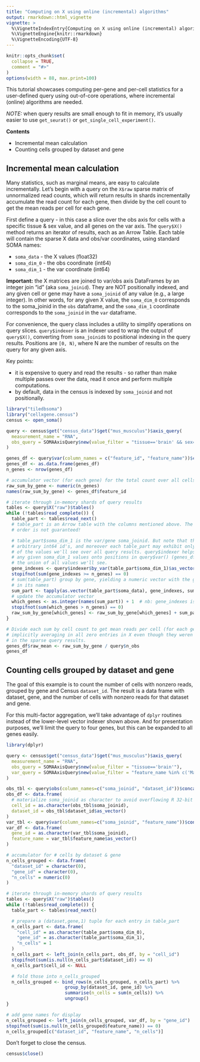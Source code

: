 ```yaml
---
title: "Computing on X using online (incremental) algorithms"
output: rmarkdown::html_vignette
vignette: >
  %\VignetteIndexEntry{Computing on X using online (incremental) algorithms}
  %\VignetteEngine{knitr::rmarkdown}
  %\VignetteEncoding{UTF-8}
---
```


```r
knitr::opts_chunk$set(
  collapse = TRUE,
  comment = "#>"
)
options(width = 88, max.print=100)
```

<!--
THIS VIGNETTE IS BASED ON:
https://github.com/chanzuckerberg/cellxgene-census/blob/main/api/python/notebooks/api_demo/census_compute_over_X.ipynb
-->

This tutorial showcases computing per-gene and per-cell statistics for a user-defined query using out-of-core operations, where incremental (online) algorithms are needed.

*NOTE:* when query results are small enough to fit in memory, it's usually easier to use `get_seurat()` or `get_single_cell_experiment()`.

**Contents**

* Incremental mean calculation
* Counting cells grouped by dataset and gene

## Incremental mean calculation

Many statistics, such as marginal means, are easy to calculate incrementally. Let's begin with a query on the `X$raw` sparse matrix of unnormalized read counts, which will return results in shards incrementally accumulate the read count for each gene, then divide by the cell count to get the mean reads per cell for each gene.

First define a query - in this case a slice over the obs axis for cells with a specific tissue & sex value, and all genes on the var axis. The `query$X()` method returns an iterator of results, each as an Arrow Table. Each table will contain the sparse X data and obs/var coordinates, using standard SOMA names:

* `soma_data` - the X values (float32)
* `soma_dim_0` - the obs coordinate (int64)
* `soma_dim_1` - the var coordinate (int64)

**Important:** the X matrices are joined to var/obs axis DataFrames by an integer join "id" (aka `soma_joinid`). They are NOT positionally indexed, and any given cell or gene may have a `soma_joinid` of any value (e.g., a large integer). In other words, for any given X value, the `soma_dim_0` corresponds to the soma_joinid in the `obs` dataframe, and the `soma_dim_1` coordinate corresponds to the `soma_joinid` in the `var` dataframe.

For convenience, the query class includes a utility to simplify operations on query slices. `query$indexer` is an indexer used to wrap the output of `query$X()`, converting from `soma_joinid`s to positional indexing in the query results. Positions are `[0, N)`, where N are the number of results on the query for any given axis.

Key points:

* it is expensive to query and read the results - so rather than make multiple passes over the data, read it once and perform multiple computations.
* by default, data in the census is indexed by `soma_joinid` and not positionally.

```r
library("tiledbsoma")
library("cellxgene.census")
census <- open_soma()

query <- census$get("census_data")$get("mus_musculus")$axis_query(
  measurement_name = "RNA",
  obs_query = SOMAAxisQuery$new(value_filter = "tissue=='brain' && sex=='male'")
)

genes_df <- query$var(column_names = c("feature_id", "feature_name"))$concat()
genes_df <- as.data.frame(genes_df)
n_genes <- nrow(genes_df)

# accumulator vector (for each gene) for the total count over all cells in X("raw")
raw_sum_by_gene <- numeric(n_genes)
names(raw_sum_by_gene) <- genes_df$feature_id

# iterate through in-memory shards of query results
tables <- query$X("raw")$tables()
while (!tables$read_complete()) {
  table_part <- tables$read_next()
  # table_part is an Arrow table with the columns mentioned above. The result
  # order is not guaranteed!

  # table_part$soma_dim_1 is the var/gene soma_joinid. But note that these are
  # arbitrary int64 id's, and moreover each table_part may exhibit only a subset
  # of the values we'll see over all query results. query$indexer helps us map
  # any given soma_dim_1 values onto positions in query$var() (genes_df), that is
  # the union of all values we'll see.
  gene_indexes <- query$indexer$by_var(table_part$soma_dim_1)$as_vector()
  stopifnot(sum(gene_indexes >= n_genes) == 0)
  # sum(table_part) group by gene, yielding a numeric vector with the gene_index
  # in its names
  sum_part <- tapply(as.vector(table_part$soma_data), gene_indexes, sum)
  # update the accumulator vector
  which_genes <- as.integer(names(sum_part)) + 1  # nb: gene_indexes is zero-based
  stopifnot(sum(which_genes > n_genes) == 0)
  raw_sum_by_gene[which_genes] <- raw_sum_by_gene[which_genes] + sum_part
}

# Divide each sum by cell count to get mean reads per cell (for each gene),
# implicitly averaging in all zero entries in X even though they weren't included
# in the sparse query results.
genes_df$raw_mean <- raw_sum_by_gene / query$n_obs
genes_df
```

## Counting cells grouped by dataset and gene

The goal of this example is to count the number of cells with nonzero reads, grouped by gene and Census `dataset_id`. The result is a data frame with dataset, gene, and the number of cells with nonzero reads for that dataset and gene.

For this multi-factor aggregation, we'll take advantage of `dplyr` routines instead of the lower-level vector indexer shown above. And for presentation purposes, we'll limit the query to four genes, but this can be expanded to all genes easily.

```r
library(dplyr)

query <- census$get("census_data")$get("mus_musculus")$axis_query(
  measurement_name = "RNA",
  obs_query = SOMAAxisQuery$new(value_filter = "tissue=='brain'"),
  var_query = SOMAAxisQuery$new(value_filter = "feature_name %in% c('Malat1', 'Ptprd', 'Dlg2', 'Pcdh9')")
)

obs_tbl <- query$obs(column_names=c("soma_joinid", "dataset_id"))$concat()
obs_df <- data.frame(
  # materialize soma_joinid as character to avoid overflowing R 32-bit integer
  cell_id = as.character(obs_tbl$soma_joinid),
  dataset_id = obs_tbl$dataset_id$as_vector()
)
var_tbl <- query$var(column_names=c("soma_joinid", "feature_name"))$concat()
var_df <- data.frame(
  gene_id = as.character(var_tbl$soma_joinid),
  feature_name = var_tbl$feature_name$as_vector()
)

# accumulator for # cells by dataset & gene
n_cells_grouped <- data.frame(
  "dataset_id" = character(0),
  "gene_id" = character(0),
  "n_cells" = numeric(0)
)

# iterate through in-memory shards of query results
tables <- query$X("raw")$tables()
while (!tables$read_complete()) {
  table_part <- tables$read_next()

  # prepare a (dataset,gene,1) tuple for each entry in table_part
  n_cells_part <- data.frame(
    "cell_id" = as.character(table_part$soma_dim_0),
    "gene_id" = as.character(table_part$soma_dim_1),
    "n_cells" = 1
  )
  n_cells_part <- left_join(n_cells_part, obs_df, by = "cell_id")
  stopifnot(sum(is.null(n_cells_part$dataset_id)) == 0)
  n_cells_part$cell_id <- NULL

  # fold those into n_cells_grouped
  n_cells_grouped <- bind_rows(n_cells_grouped, n_cells_part) %>%
                      group_by(dataset_id, gene_id) %>%
                      summarise(n_cells = sum(n_cells)) %>%
                      ungroup()
}

# add gene names for display
n_cells_grouped <- left_join(n_cells_grouped, var_df, by = "gene_id")
stopifnot(sum(is.null(n_cells_grouped$feature_name)) == 0)
n_cells_grouped[c("dataset_id", "feature_name", "n_cells")]
```

Don't forget to close the census.

```r
census$close()
```
